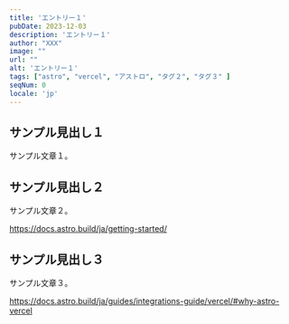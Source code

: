 ```yaml
---
title: 'エントリー１'
pubDate: 2023-12-03
description: 'エントリー１'
author: "XXX"
image: ""
url: ""
alt: 'エントリー１'
tags: ["astro", "vercel", "アストロ", "タグ２", "タグ３" ]
seqNum: 0
locale: 'jp'
---
```


## サンプル見出し１

サンプル文章１。

<BlogImage width="w-1/3" url="https://astro.build/assets/press/astro-logo-dark.svg" />

## サンプル見出し２

サンプル文章２。

https://docs.astro.build/ja/getting-started/

## サンプル見出し３

サンプル文章３。

https://docs.astro.build/ja/guides/integrations-guide/vercel/#why-astro-vercel
